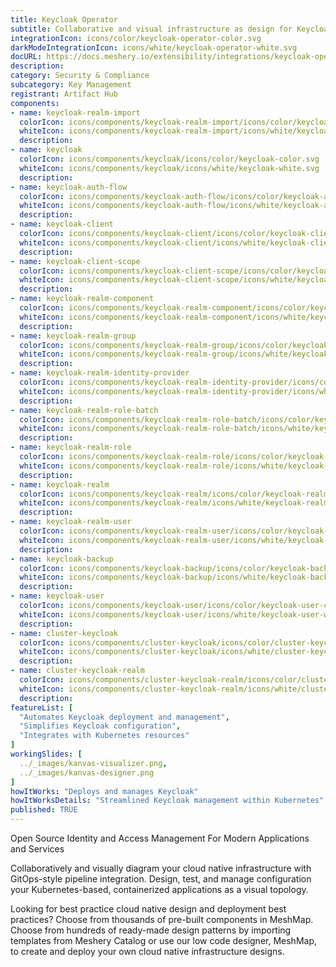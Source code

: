 ```yaml
---
title: Keycloak Operator
subtitle: Collaborative and visual infrastructure as design for Keycloak Operator
integrationIcon: icons/color/keycloak-operator-color.svg
darkModeIntegrationIcon: icons/white/keycloak-operator-white.svg
docURL: https://docs.meshery.io/extensibility/integrations/keycloak-operator
description: 
category: Security & Compliance
subcategory: Key Management
registrant: Artifact Hub
components: 
- name: keycloak-realm-import
  colorIcon: icons/components/keycloak-realm-import/icons/color/keycloak-realm-import-color.svg
  whiteIcon: icons/components/keycloak-realm-import/icons/white/keycloak-realm-import-white.svg
  description: 
- name: keycloak
  colorIcon: icons/components/keycloak/icons/color/keycloak-color.svg
  whiteIcon: icons/components/keycloak/icons/white/keycloak-white.svg
  description: 
- name: keycloak-auth-flow
  colorIcon: icons/components/keycloak-auth-flow/icons/color/keycloak-auth-flow-color.svg
  whiteIcon: icons/components/keycloak-auth-flow/icons/white/keycloak-auth-flow-white.svg
  description: 
- name: keycloak-client
  colorIcon: icons/components/keycloak-client/icons/color/keycloak-client-color.svg
  whiteIcon: icons/components/keycloak-client/icons/white/keycloak-client-white.svg
  description: 
- name: keycloak-client-scope
  colorIcon: icons/components/keycloak-client-scope/icons/color/keycloak-client-scope-color.svg
  whiteIcon: icons/components/keycloak-client-scope/icons/white/keycloak-client-scope-white.svg
  description: 
- name: keycloak-realm-component
  colorIcon: icons/components/keycloak-realm-component/icons/color/keycloak-realm-component-color.svg
  whiteIcon: icons/components/keycloak-realm-component/icons/white/keycloak-realm-component-white.svg
  description: 
- name: keycloak-realm-group
  colorIcon: icons/components/keycloak-realm-group/icons/color/keycloak-realm-group-color.svg
  whiteIcon: icons/components/keycloak-realm-group/icons/white/keycloak-realm-group-white.svg
  description: 
- name: keycloak-realm-identity-provider
  colorIcon: icons/components/keycloak-realm-identity-provider/icons/color/keycloak-realm-identity-provider-color.svg
  whiteIcon: icons/components/keycloak-realm-identity-provider/icons/white/keycloak-realm-identity-provider-white.svg
  description: 
- name: keycloak-realm-role-batch
  colorIcon: icons/components/keycloak-realm-role-batch/icons/color/keycloak-realm-role-batch-color.svg
  whiteIcon: icons/components/keycloak-realm-role-batch/icons/white/keycloak-realm-role-batch-white.svg
  description: 
- name: keycloak-realm-role
  colorIcon: icons/components/keycloak-realm-role/icons/color/keycloak-realm-role-color.svg
  whiteIcon: icons/components/keycloak-realm-role/icons/white/keycloak-realm-role-white.svg
  description: 
- name: keycloak-realm
  colorIcon: icons/components/keycloak-realm/icons/color/keycloak-realm-color.svg
  whiteIcon: icons/components/keycloak-realm/icons/white/keycloak-realm-white.svg
  description: 
- name: keycloak-realm-user
  colorIcon: icons/components/keycloak-realm-user/icons/color/keycloak-realm-user-color.svg
  whiteIcon: icons/components/keycloak-realm-user/icons/white/keycloak-realm-user-white.svg
  description: 
- name: keycloak-backup
  colorIcon: icons/components/keycloak-backup/icons/color/keycloak-backup-color.svg
  whiteIcon: icons/components/keycloak-backup/icons/white/keycloak-backup-white.svg
  description: 
- name: keycloak-user
  colorIcon: icons/components/keycloak-user/icons/color/keycloak-user-color.svg
  whiteIcon: icons/components/keycloak-user/icons/white/keycloak-user-white.svg
  description: 
- name: cluster-keycloak
  colorIcon: icons/components/cluster-keycloak/icons/color/cluster-keycloak-color.svg
  whiteIcon: icons/components/cluster-keycloak/icons/white/cluster-keycloak-white.svg
  description: 
- name: cluster-keycloak-realm
  colorIcon: icons/components/cluster-keycloak-realm/icons/color/cluster-keycloak-realm-color.svg
  whiteIcon: icons/components/cluster-keycloak-realm/icons/white/cluster-keycloak-realm-white.svg
  description: 
featureList: [
  "Automates Keycloak deployment and management",
  "Simplifies Keycloak configuration",
  "Integrates with Kubernetes resources"
]
workingSlides: [
  ../_images/kanvas-visualizer.png,
  ../_images/kanvas-designer.png
]
howItWorks: "Deploys and manages Keycloak"
howItWorksDetails: "Streamlined Keycloak management within Kubernetes"
published: TRUE
---
```

<p>
Open Source Identity and Access Management For Modern Applications and Services
</p>
<p>
    Collaboratively and visually diagram your cloud native infrastructure with GitOps-style pipeline integration. Design, test, and manage configuration your Kubernetes-based, containerized applications as a visual topology.
</p>
<p>
    Looking for best practice cloud native design and deployment best practices? Choose from thousands of pre-built components in MeshMap. Choose from hundreds of ready-made design patterns by importing templates from Meshery Catalog or use our low code designer, MeshMap, to create and deploy your own cloud native infrastructure designs.
</p>
